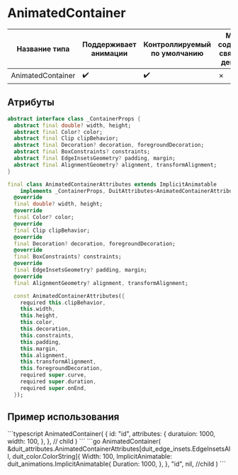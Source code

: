 
# AnimatedContainer

| Название типа| Поддерживает анимации | Контроллируемый по умолчанию | Может содержать связанное действие | Ссылка |
| - | - | - | - | - |
| AnimatedContainer | :heavy_check_mark: | :heavy_check_mark: | &cross; | [link](https://api.flutter.dev/flutter/widgets/AnimatedContainer-class.html) |

## Атрибуты

```dart
abstract interface class _ContainerProps {
  abstract final double? width, height;
  abstract final Color? color;
  abstract final Clip clipBehavior;
  abstract final Decoration? decoration, foregroundDecoration;
  abstract final BoxConstraints? constraints;
  abstract final EdgeInsetsGeometry? padding, margin;
  abstract final AlignmentGeometry? alignment, transformAlignment;
}

final class AnimatedContainerAttributes extends ImplicitAnimatable
    implements _ContainerProps, DuitAttributes<AnimatedContainerAttributes> {
  @override
  final double? width, height;
  @override
  final Color? color;
  @override
  final Clip clipBehavior;
  @override
  final Decoration? decoration, foregroundDecoration;
  @override
  final BoxConstraints? constraints;
  @override
  final EdgeInsetsGeometry? padding, margin;
  @override
  final AlignmentGeometry? alignment, transformAlignment;

  const AnimatedContainerAttributes({
    required this.clipBehavior,
    this.width,
    this.height,
    this.color,
    this.decoration,
    this.constraints,
    this.padding,
    this.margin,
    this.alignment,
    this.transformAlignment,
    this.foregroundDecoration,
    required super.curve,
    required super.duration,
    required super.onEnd,
  });
```

## Пример использования

<Tabs groupId="lang">
  <TabItem value="ts" label="TypeScript" default>
    ```typescript
    AnimatedContainer(
        {
            id: "id",
            attributes: {
                duratuion: 1000,
                width: 100,
            },
        },
        // child
    )
    ```
  </TabItem>
  <TabItem value="go" label="Go">
    ```go
	AnimatedContainer(
		&duit_attributes.AnimatedContainerAttributes[duit_edge_insets.EdgeInsetsAll, duit_color.ColorString]{
			Width: 100,
			ImplicitAnimatable: duit_animations.ImplicitAnimatable{
				Duration: 1000,
			},
		},
		"id",
		nil, //child
	)
    ```
  </TabItem>
</Tabs>

